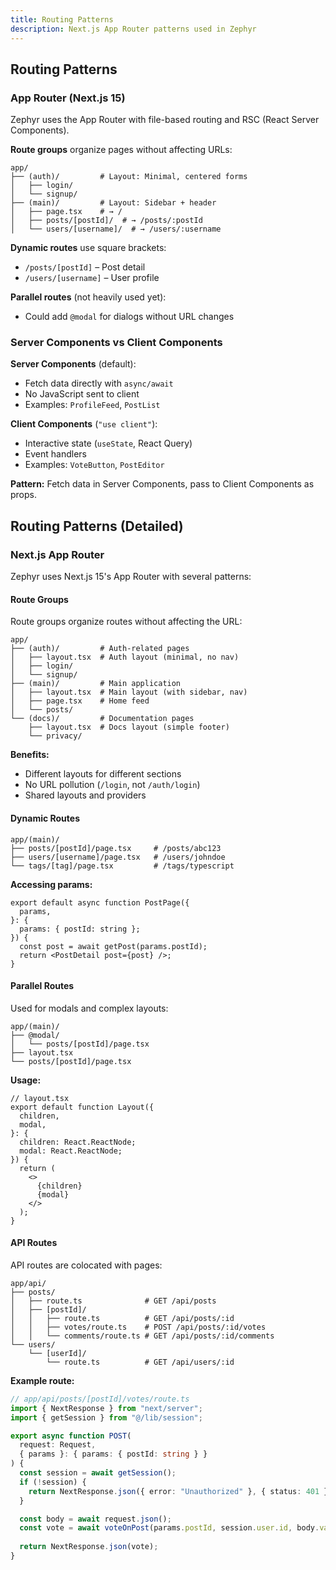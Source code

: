 ```yaml
---
title: Routing Patterns
description: Next.js App Router patterns used in Zephyr
---
```


## Routing Patterns

### App Router (Next.js 15)

Zephyr uses the App Router with file-based routing and RSC (React Server Components).

**Route groups** organize pages without affecting URLs:

```
app/
├── (auth)/         # Layout: Minimal, centered forms
│   ├── login/
│   └── signup/
├── (main)/         # Layout: Sidebar + header
│   ├── page.tsx    # → /
│   ├── posts/[postId]/  # → /posts/:postId
│   └── users/[username]/  # → /users/:username
```

**Dynamic routes** use square brackets:
- `/posts/[postId]` – Post detail
- `/users/[username]` – User profile

**Parallel routes** (not heavily used yet):
- Could add `@modal` for dialogs without URL changes

### Server Components vs Client Components

**Server Components** (default):
- Fetch data directly with `async/await`
- No JavaScript sent to client
- Examples: `ProfileFeed`, `PostList`

**Client Components** (`"use client"`):
- Interactive state (`useState`, React Query)
- Event handlers
- Examples: `VoteButton`, `PostEditor`

**Pattern:**
Fetch data in Server Components, pass to Client Components as props.

## Routing Patterns (Detailed)

### Next.js App Router

Zephyr uses Next.js 15's App Router with several patterns:

#### Route Groups

Route groups organize routes without affecting the URL:

```
app/
├── (auth)/         # Auth-related pages
│   ├── layout.tsx  # Auth layout (minimal, no nav)
│   ├── login/
│   └── signup/
├── (main)/         # Main application
│   ├── layout.tsx  # Main layout (with sidebar, nav)
│   ├── page.tsx    # Home feed
│   └── posts/
└── (docs)/         # Documentation pages
    ├── layout.tsx  # Docs layout (simple footer)
    └── privacy/
```

**Benefits:**
- Different layouts for different sections
- No URL pollution (`/login`, not `/auth/login`)
- Shared layouts and providers

#### Dynamic Routes

```
app/(main)/
├── posts/[postId]/page.tsx     # /posts/abc123
├── users/[username]/page.tsx   # /users/johndoe
└── tags/[tag]/page.tsx         # /tags/typescript
```

**Accessing params:**
```tsx
export default async function PostPage({
  params,
}: {
  params: { postId: string };
}) {
  const post = await getPost(params.postId);
  return <PostDetail post={post} />;
}
```

#### Parallel Routes

Used for modals and complex layouts:

```
app/(main)/
├── @modal/
│   └── posts/[postId]/page.tsx
├── layout.tsx
└── posts/[postId]/page.tsx
```

**Usage:**
```tsx
// layout.tsx
export default function Layout({
  children,
  modal,
}: {
  children: React.ReactNode;
  modal: React.ReactNode;
}) {
  return (
    <>
      {children}
      {modal}
    </>
  );
}
```

#### API Routes

API routes are colocated with pages:

```
app/api/
├── posts/
│   ├── route.ts              # GET /api/posts
│   ├── [postId]/
│   │   ├── route.ts          # GET /api/posts/:id
│   │   ├── votes/route.ts    # POST /api/posts/:id/votes
│   │   └── comments/route.ts # GET /api/posts/:id/comments
└── users/
    └── [userId]/
        └── route.ts          # GET /api/users/:id
```

**Example route:**
```typescript
// app/api/posts/[postId]/votes/route.ts
import { NextResponse } from "next/server";
import { getSession } from "@/lib/session";

export async function POST(
  request: Request,
  { params }: { params: { postId: string } }
) {
  const session = await getSession();
  if (!session) {
    return NextResponse.json({ error: "Unauthorized" }, { status: 401 });
  }

  const body = await request.json();
  const vote = await voteOnPost(params.postId, session.user.id, body.value);
  
  return NextResponse.json(vote);
}
```